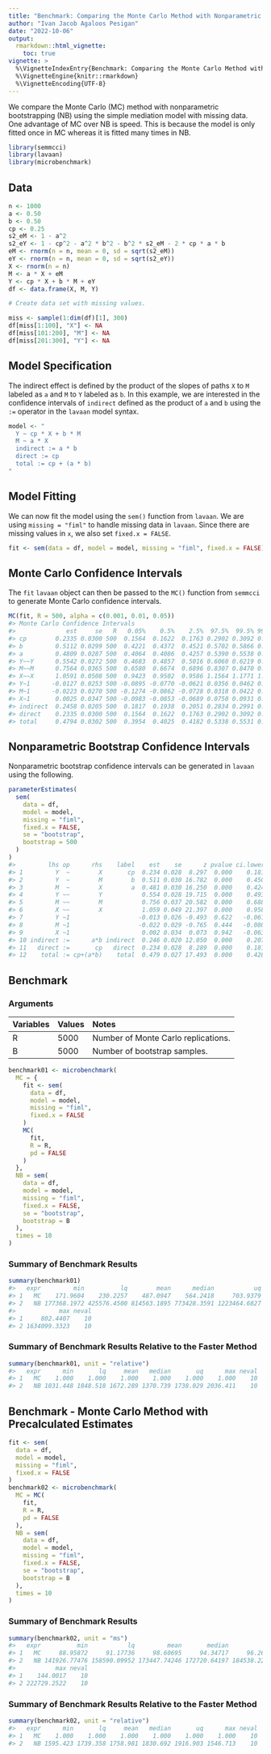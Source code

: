 ```yaml
---
title: "Benchmark: Comparing the Monte Carlo Method with Nonparametric Bootstrapping"
author: "Ivan Jacob Agaloos Pesigan"
date: "2022-10-06"
output:
  rmarkdown::html_vignette:
    toc: true
vignette: >
  %\VignetteIndexEntry{Benchmark: Comparing the Monte Carlo Method with Nonparametric Bootstrapping}
  %\VignetteEngine{knitr::rmarkdown}
  %\VignetteEncoding{UTF-8}
---
```










We compare the Monte Carlo (MC) method with nonparametric bootstrapping (NB) using the simple mediation model with missing data.
One advantage of MC over NB is speed.
This is because the model is only fitted once in MC whereas it is fitted many times in NB.


```r
library(semmcci)
library(lavaan)
library(microbenchmark)
```

## Data


```r
n <- 1000
a <- 0.50
b <- 0.50
cp <- 0.25
s2_eM <- 1 - a^2
s2_eY <- 1 - cp^2 - a^2 * b^2 - b^2 * s2_eM - 2 * cp * a * b
eM <- rnorm(n = n, mean = 0, sd = sqrt(s2_eM))
eY <- rnorm(n = n, mean = 0, sd = sqrt(s2_eY))
X <- rnorm(n = n)
M <- a * X + eM
Y <- cp * X + b * M + eY
df <- data.frame(X, M, Y)

# Create data set with missing values.

miss <- sample(1:dim(df)[1], 300)
df[miss[1:100], "X"] <- NA
df[miss[101:200], "M"] <- NA
df[miss[201:300], "Y"] <- NA
```

## Model Specification

The indirect effect is defined by the product of the slopes
of paths `X` to `M` labeled as `a` and `M` to `Y` labeled as `b`.
In this example, we are interested in the confidence intervals of `indirect`
defined as the product of `a` and `b` using the `:=` operator
in the `lavaan` model syntax.


```r
model <- "
  Y ~ cp * X + b * M
  M ~ a * X
  indirect := a * b
  direct := cp
  total := cp + (a * b)
"
```

## Model Fitting

We can now fit the model using the `sem()` function from `lavaan`.
We are using `missing = "fiml"` to handle missing data in `lavaan`.
Since there are missing values in `x`, we also set `fixed.x = FALSE`.


```r
fit <- sem(data = df, model = model, missing = "fiml", fixed.x = FALSE)
```

## Monte Carlo Confidence Intervals

The `fit` `lavaan` object can then be passed to the `MC()` function from `semmcci`
to generate Monte Carlo confidence intervals.


```r
MC(fit, R = 500, alpha = c(0.001, 0.01, 0.05))
#> Monte Carlo Confidence Intervals
#>              est     se   R   0.05%    0.5%    2.5%  97.5%  99.5% 99.95%
#> cp        0.2335 0.0300 500  0.1564  0.1622  0.1763 0.2902 0.3092 0.3226
#> b         0.5112 0.0299 500  0.4221  0.4372  0.4521 0.5702 0.5866 0.5883
#> a         0.4809 0.0287 500  0.4064  0.4086  0.4257 0.5390 0.5538 0.5651
#> Y~~Y      0.5542 0.0272 500  0.4683  0.4857  0.5016 0.6060 0.6219 0.6251
#> M~~M      0.7564 0.0365 500  0.6580  0.6674  0.6896 0.8307 0.8470 0.8711
#> X~~X      1.0591 0.0508 500  0.9423  0.9502  0.9586 1.1564 1.1771 1.2089
#> Y~1      -0.0127 0.0253 500 -0.0895 -0.0770 -0.0621 0.0356 0.0462 0.0631
#> M~1      -0.0223 0.0270 500 -0.1274 -0.0862 -0.0728 0.0318 0.0422 0.0672
#> X~1       0.0025 0.0347 500 -0.0983 -0.0853 -0.0689 0.0750 0.0931 0.1062
#> indirect  0.2458 0.0205 500  0.1817  0.1938  0.2051 0.2834 0.2991 0.3055
#> direct    0.2335 0.0300 500  0.1564  0.1622  0.1763 0.2902 0.3092 0.3226
#> total     0.4794 0.0302 500  0.3954  0.4025  0.4182 0.5338 0.5531 0.5872
```

## Nonparametric Bootstrap Confidence Intervals

Nonparametric bootstrap confidence intervals can be generated in `lavaan` using the following.


```r
parameterEstimates(
  sem(
    data = df,
    model = model,
    missing = "fiml",
    fixed.x = FALSE,
    se = "bootstrap",
    bootstrap = 500
  )
)
#>         lhs op      rhs    label    est    se      z pvalue ci.lower ci.upper
#> 1         Y  ~        X       cp  0.234 0.028  8.297  0.000    0.181    0.288
#> 2         Y  ~        M        b  0.511 0.030 16.782  0.000    0.450    0.571
#> 3         M  ~        X        a  0.481 0.030 16.250  0.000    0.424    0.537
#> 4         Y ~~        Y           0.554 0.028 19.715  0.000    0.493    0.607
#> 5         M ~~        M           0.756 0.037 20.582  0.000    0.688    0.827
#> 6         X ~~        X           1.059 0.049 21.397  0.000    0.958    1.160
#> 7         Y ~1                   -0.013 0.026 -0.493  0.622   -0.061    0.037
#> 8         M ~1                   -0.022 0.029 -0.765  0.444   -0.080    0.035
#> 9         X ~1                    0.002 0.034  0.073  0.942   -0.063    0.070
#> 10 indirect :=      a*b indirect  0.246 0.020 12.050  0.000    0.207    0.286
#> 11   direct :=       cp   direct  0.234 0.028  8.289  0.000    0.181    0.288
#> 12    total := cp+(a*b)    total  0.479 0.027 17.493  0.000    0.428    0.533
```

## Benchmark

### Arguments




|Variables |Values |Notes                               |
|:---------|:------|:-----------------------------------|
|R         |5000   |Number of Monte Carlo replications. |
|B         |5000   |Number of bootstrap samples.        |




```r
benchmark01 <- microbenchmark(
  MC = {
    fit <- sem(
      data = df,
      model = model,
      missing = "fiml",
      fixed.x = FALSE
    )
    MC(
      fit,
      R = R,
      pd = FALSE
    )
  },
  NB = sem(
    data = df,
    model = model,
    missing = "fiml",
    fixed.x = FALSE,
    se = "bootstrap",
    bootstrap = B
  ),
  times = 10
)
```

### Summary of Benchmark Results


```r
summary(benchmark01)
#>   expr         min          lq        mean      median           uq
#> 1   MC    171.9604    230.2257    487.0947    564.2418     703.9379
#> 2   NB 177368.1972 425576.4500 814563.1895 773428.3591 1223464.6827
#>            max neval
#> 1     802.4407    10
#> 2 1634099.3323    10
```

### Summary of Benchmark Results Relative to the Faster Method


```r
summary(benchmark01, unit = "relative")
#>   expr      min       lq     mean   median       uq      max neval
#> 1   MC    1.000    1.000    1.000    1.000    1.000    1.000    10
#> 2   NB 1031.448 1848.518 1672.289 1370.739 1738.029 2036.411    10
```

## Benchmark - Monte Carlo Method with Precalculated Estimates




```r
fit <- sem(
  data = df,
  model = model,
  missing = "fiml",
  fixed.x = FALSE
)
benchmark02 <- microbenchmark(
  MC = MC(
    fit,
    R = R, 
    pd = FALSE
  ),
  NB = sem(
    data = df,
    model = model,
    missing = "fiml",
    fixed.x = FALSE,
    se = "bootstrap",
    bootstrap = B
  ),
  times = 10
)
```

### Summary of Benchmark Results


```r
summary(benchmark02, unit = "ms")
#>   expr          min           lq         mean       median           uq
#> 1   MC     88.95872     91.17736     98.60695     94.34717     96.26893
#> 2   NB 141926.77476 158590.09952 173447.74246 172720.64197 184538.22442
#>           max neval
#> 1    144.0017    10
#> 2 222729.2522    10
```

### Summary of Benchmark Results Relative to the Faster Method


```r
summary(benchmark02, unit = "relative")
#>   expr      min       lq     mean   median       uq      max neval
#> 1   MC    1.000    1.000    1.000    1.000    1.000    1.000    10
#> 2   NB 1595.423 1739.358 1758.981 1830.692 1916.903 1546.713    10
```

